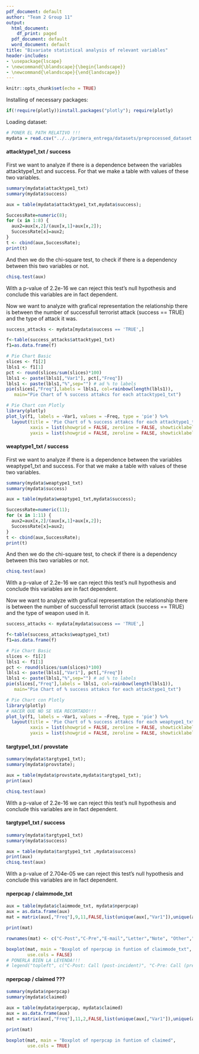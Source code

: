 ```yaml
---
pdf_document: default
author: "Team 2 Group 11"
output:
  html_document:
    df_print: paged
  pdf_document: default
  word_document: default
title: "Bivariate statistical analysis of relevant variables"
header-includes:
- \usepackage{lscape}
- \newcommand{\blandscape}{\begin{landscape}}
- \newcommand{\elandscape}{\end{landscape}}
---
```


```r
knitr::opts_chunk$set(echo = TRUE)
```

Installing of necessary packages:

```r
if(!require(plotly))install.packages("plotly"); require(plotly)
```

Loading dataset:

```r
# PONER EL PATH RELATIVO !!!
mydata = read.csv("../../primera_entrega/datasets/preprocessed_dataset.csv")

```

#### attacktype1_txt / success

First we want to analyze if there is a dependence between the variables attacktype1_txt and success.
For that we make a table with values of these two variables.

```r
summary(mydata$attacktype1_txt)
summary(mydata$success)

aux = table(mydata$attacktype1_txt,mydata$success);

SuccessRate=numeric(8);
for (x in 1:8) {
  aux2=aux[x,2]/(aux[x,1]+aux[x,2]);
  SuccessRate[x]=aux2;
}
t <- cbind(aux,SuccessRate);
print(t)
```

And then we do the chi-square test, to check if there is a dependency between this two variables or not.

```r
chisq.test(aux)
```

With a p-value of 2.2e-16 we can reject this test's null hypothesis and conclude this variables are in fact dependent.

Now we want to analyze with grafical representation the relationship there is between the number of successfull terrorist attack (success == TRUE) and the type of attack it was.

```r
success_attacks <- mydata[mydata$success == 'TRUE',]

f<-table(success_attacks$attacktype1_txt)
f1=as.data.frame(f)

# Pie Chart Basic
slices <- f1[2]
lbls1 <- f1[1]
pct <- round(slices/sum(slices)*100)
lbls1 <- paste(lbls1[,"Var1"], pct[,"Freq"])
lbls1 <- paste(lbls1,"%",sep="") # ad % to labels
pie(slices[,"Freq"],labels = lbls1, col=rainbow(length(lbls1)),
   main="Pie Chart of % success attakcs for each attacktype1_txt")

# Pie Chart con Plotly
library(plotly)
plot_ly(f1, labels = ~Var1, values = ~Freq, type = 'pie') %>%
  layout(title = 'Pie Chart of % success attakcs for each attacktype1_txt',
         xaxis = list(showgrid = FALSE, zeroline = FALSE, showticklabels = FALSE),
         yaxis = list(showgrid = FALSE, zeroline = FALSE, showticklabels = FALSE))

```

#### weaptype1_txt / success

First we want to analyze if there is a dependence between the variables weaptype1_txt and success.
For that we make a table with values of these two variables.

```r
summary(mydata$weaptype1_txt)
summary(mydata$success)

aux = table(mydata$weaptype1_txt,mydata$success);

SuccessRate=numeric(11);
for (x in 1:11) {
  aux2=aux[x,2]/(aux[x,1]+aux[x,2]);
  SuccessRate[x]=aux2;
}
t <- cbind(aux,SuccessRate);
print(t)
```

And then we do the chi-square test, to check if there is a dependency between this two variables or not.

```r
chisq.test(aux)
```


With a p-value of 2.2e-16 we can reject this test's null hypothesis and conclude this variables are in fact dependent.

Now we want to analyze with grafical representation the relationship there is between the number of successfull terrorist attack (success == TRUE) and the type of weapon used in it.

```r
success_attacks <- mydata[mydata$success == 'TRUE',]

f<-table(success_attacks$weaptype1_txt)
f1=as.data.frame(f)

# Pie Chart Basic
slices <- f1[2]
lbls1 <- f1[1]
pct <- round(slices/sum(slices)*100)
lbls1 <- paste(lbls1[,"Var1"], pct[,"Freq"])
lbls1 <- paste(lbls1,"%",sep="") # ad % to labels
pie(slices[,"Freq"],labels = lbls1, col=rainbow(length(lbls1)),
   main="Pie Chart of % success attakcs for each attacktype1_txt")

# Pie Chart con Plotly
library(plotly)
# HACER QUE NO SE VEA RECORTADO!!! 
plot_ly(f1, labels = ~Var1, values = ~Freq, type = 'pie') %>%
  layout(title = 'Pie Chart of % success attakcs for each weaptype1_txt',
         xaxis = list(showgrid = FALSE, zeroline = FALSE, showticklabels = FALSE),
         yaxis = list(showgrid = FALSE, zeroline = FALSE, showticklabels = FALSE))

```

#### targtype1_txt / provstate

```r
summary(mydata$targtype1_txt);
summary(mydata$provstate);

aux = table(mydata$provstate,mydata$targtype1_txt);
print(aux)

chisq.test(aux)
```

With a p-value of 2.2e-16 we can reject this test's null hypothesis and conclude this variables are in fact dependent. 



#### targtype1_txt / success

```r
summary(mydata$targtype1_txt)
summary(mydata$success)

aux = table(mydata$targtype1_txt ,mydata$success)
print(aux)
chisq.test(aux)
```

With a p-value of 2.704e-05 we can reject this test's null hypothesis and conclude this variables are in fact dependent. 

#### nperpcap / claimmode_txt

```r

aux = table(mydata$claimmode_txt, mydata$nperpcap)
aux = as.data.frame(aux)
mat = matrix(aux[,"Freq"],9,11,FALSE,list(unique(aux[,"Var1"]),unique(aux[,"Var2"])))

print(mat)
```

```r
rownames(mat) <- c("C-Post","C-Pre","E-mail","Letter","Note", "Other","Pers.","Posted","Video")

boxplot(mat, main = "Boxplot of nperpcap in funtion of claimmode_txt",
        use.cols = FALSE)
# PONERLA BIEN LA LEYENDA!!!
# legend("topleft", c("C-Post: Call (post-incident)", "C-Pre: Call (pre-incident)","E-mail: E-mail","Letter: Letter","Note: Note left at scene","Other: Other", "Pers.: Personal claim", "Posted: Posted to website, blog, etc.", "Video: Video"))
```
#### nperpcap / claimed ???

```r
summary(mydata$nperpcap)
summary(mydata$claimed)

aux = table(mydata$nperpcap, mydata$claimed)
aux = as.data.frame(aux)
mat = matrix(aux[,"Freq"],11,2,FALSE,list(unique(aux[,"Var1"]),unique(aux[,"Var2"])))

print(mat)
```
```r
boxplot(mat, main = "Boxplot of nperpcap in funtion of claimed",
        use.cols = TRUE)
```